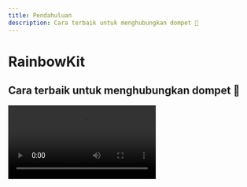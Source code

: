 ```yaml
---
title: Pendahuluan
description: Cara terbaik untuk menghubungkan dompet 🌈
---
```


# RainbowKit

## Cara terbaik untuk menghubungkan dompet 🌈

<Video src="https://res.cloudinary.com/rainbowme/video/upload/s--aTmEjSrr--/f_auto:video,q_auto/v1/rainbowkit/site-assets/rainbowkit-video-cutdown-edit_gy0q16" />

RainbowKit adalah pustaka [React](https://reactjs.org/) yang memudahkan penambahan koneksi dompet ke dapp Anda. Ini intuitif, responsif dan dapat disesuaikan.

### Fitur

#### Manajemen dompet

Manajemen dompet siap pakai untuk dapp Anda. Selain menangani koneksi dan diskoneksi dompet, RainbowKit mendukung berbagai dompet, mengganti koneksi rantai, menjelaskan alamat ke ENS, menampilkan saldo dan masih banyak lagi!

#### Dapat disesuaikan

Anda dapat menyesuaikan UI RainbowKit agar sesuai dengan merek Anda. Anda dapat memilih dari beberapa warna aksen dan konfigurasi radius batas yang telah ditentukan sebelumnya. Untuk kasus penggunaan yang lebih lanjut, Anda dapat memberikan tema kustom sepenuhnya, merender tombol Anda sendiri dan menghilangkan fitur tertentu. Mode Gelap disertakan.

#### Standar Industri

Untuk interoperabilitas yang lebih baik dengan sebagian besar produk, kami mengandalkan [viem](https://viem.sh) dan [wagmi](https://wagmi.sh/) — pustaka yang paling umum digunakan di ruang ini.

Standar dompet seperti EIP-1193 dan EIP-6963 didukung langsung tanpa pengaturan tambahan, membuat pengguna dompet browser dapat dengan mudah menghubungkan dompet mereka ke dApp Anda.

### Komunitas

Kami sangat senang melihat komunitas mengadopsi RainbowKit, mengangkat masalah, dan memberikan umpan balik. Apakah itu permintaan fitur, laporan bug, atau proyek yang akan ditampilkan, silakan terlibat!

- Angkat [issue](https://github.com/merkletrade/rainbowkit/issues)
- Ikuti di [Twitter](https://twitter.com/rainbowdotme)
- Bagikan [feedback]Anda (https://github.com/merkletrade/rainbowkit/discussions/new?category=feedback)
- Coba di [Codesandbox](https://codesandbox.io/p/sandbox/github/merkletrade/rainbowkit/tree/main/examples/with-next)
